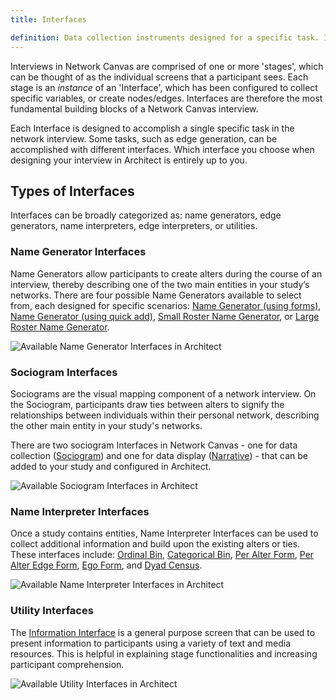 ```yaml
---
title: Interfaces

definition: Data collection instruments designed for a specific task. Interfaces are configured in Architect, and added to the interview protocol, where they are subsequently called stages.
---
```


Interviews in Network Canvas are comprised of one or more 'stages', which can be thought of as the individual screens that a participant sees. Each stage is an _instance_ of an 'Interface', which has been configured to collect specific variables, or create nodes/edges. Interfaces are therefore the most fundamental building blocks of a Network Canvas interview.

Each Interface is designed to accomplish a single specific task in the network interview. Some tasks, such as edge generation, can be accomplished with different interfaces. Which interface you choose when designing your interview in Architect is entirely up to you.

## Types of Interfaces

Interfaces can be broadly categorized as: name generators, edge generators, name interpreters, edge interpreters, or utilities.

### Name Generator Interfaces

Name Generators allow participants to create alters during the course of an interview, thereby describing one of the two main entities in your study’s networks. There are four possible Name Generators available to select from, each designed for specific scenarios: [Name Generator (using forms)](/en/desktop/interface-documentation/name-generator-using-forms), [Name Generator (using quick add)](/en/desktop/interface-documentation/name-generator-using-quick-add), [Small Roster Name Generator](/en/desktop/interface-documentation/small-roster-name-generator), or [Large Roster Name Generator](/en/desktop/interface-documentation/large-roster-name-generator).

![Available Name Generator Interfaces in Architect](/assets/img/key-concepts/interfaces/name-generators.png)

### Sociogram Interfaces

Sociograms are the visual mapping component of a network interview. On the Sociogram, participants draw ties between alters to signify the relationships between individuals within their personal network, describing the other main entity in your study's networks.

There are two sociogram Interfaces in Network Canvas - one for data collection ([Sociogram](/en/desktop/interface-documentation/sociogram)) and one for data display ([Narrative](/en/desktop/interface-documentation/narrative)) - that can be added to your study and configured in Architect.

![Available Sociogram Interfaces in Architect](/assets/img/key-concepts/interfaces/sociograms.png)

### Name Interpreter Interfaces

Once a study contains entities, Name Interpreter Interfaces can be used to collect additional information and build upon the existing alters or ties. These interfaces include: [Ordinal Bin](/en/desktop/interface-documentation/ordinal-bin), [Categorical Bin](/en/desktop/interface-documentation/categorical-bin), [Per Alter Form](/en/desktop/interface-documentation/per-alter-form), [Per Alter Edge Form](/en/desktop/interface-documentation/per-alter-edge-form), [Ego Form](/en/desktop/interface-documentation/ego-form), and [Dyad Census](/en/desktop/interface-documentation/dyad-census).

![Available Name Interpreter Interfaces in Architect](/assets/img/key-concepts/interfaces/name-interpreters.png)

### Utility Interfaces

The [Information Interface](/en/desktop/interface-documentation/information) is a general purpose screen that can be used to present information to participants using a variety of text and media resources. This is helpful in explaining stage functionalities and increasing participant comprehension.

![Available Utility Interfaces in Architect](/assets/img/key-concepts/interfaces/utilities.png)
